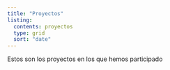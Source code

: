 ```yaml
---
title: "Proyectos"
listing: 
  contents: proyectos
  type: grid
  sort: "date"
---
```


Estos son los proyectos en los que hemos participado
